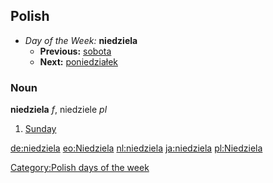 ==Polish==
*''Day of the Week:'' '''niedziela'''
**'''Previous:''' [[sobota]]
**'''Next:''' [[poniedziałek]]

===Noun===
'''niedziela''' ''f'', niedziele ''pl''

# [[Sunday]]

[[Category:Polish days of the week]]

[[de:niedziela]]
[[eo:Niedziela]]
[[nl:niedziela]]
[[ja:niedziela]]
[[pl:Niedziela]]
